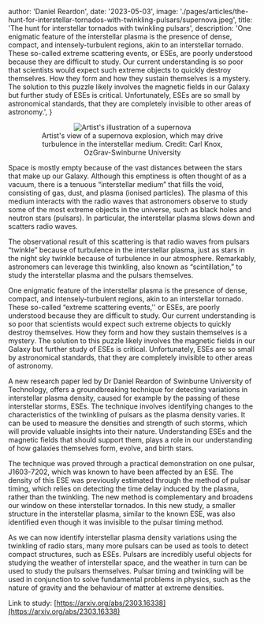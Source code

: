 
  author: 'Daniel Reardon',
  date: '2023-05-03',
  image:
    './pages/articles/the-hunt-for-interstellar-tornados-with-twinkling-pulsars/supernova.jpeg',
  title: 'The hunt for interstellar tornados with twinkling pulsars',
  description:
    'One enigmatic feature of the interstellar plasma is the presence of dense, compact, and intensely-turbulent regions, akin to an interstellar tornado. These so-called extreme scattering events, or ESEs, are poorly understood because they are difficult to study. Our current understanding is so poor that scientists would expect such extreme objects to quickly destroy themselves. How they form and how they sustain themselves is a mystery. The solution to this puzzle likely involves the magnetic fields in our Galaxy but further study of ESEs is critical. Unfortunately, ESEs are so small by astronomical standards, that they are completely invisible to other areas of astronomy.',
}


<figure>
  <center>
    <Image src={supernova} alt="Artist's illustration of a supernova" />
  </center>
  <figcaption align="center">
    Artist's view of a supernova explosion, which may drive turbulence in the
    interstellar medium. Credit: Carl Knox, OzGrav-Swinburne University
  </figcaption>
</figure>

Space is mostly empty because of the vast distances between the stars that make up our Galaxy. Although this emptiness is often thought of as a vacuum, there is a tenuous “interstellar medium” that fills the void, consisting of gas, dust, and plasma (ionised particles). The plasma of this medium interacts with the radio waves that astronomers observe to study some of the most extreme objects in the universe, such as black holes and neutron stars (pulsars). In particular, the interstellar plasma slows down and scatters radio waves.

The observational result of this scattering is that radio waves from pulsars “twinkle” because of turbulence in the interstellar plasma, just as stars in the night sky twinkle because of turbulence in our atmosphere. Remarkably, astronomers can leverage this twinkling, also known as “scintillation,” to study the interstellar plasma and the pulsars themselves.

One enigmatic feature of the interstellar plasma is the presence of dense, compact, and intensely-turbulent regions, akin to an interstellar tornado. These so-called “extreme scattering events,'' or ESEs, are poorly understood because they are difficult to study. Our current understanding is so poor that scientists would expect such extreme objects to quickly destroy themselves. How they form and how they sustain themselves is a mystery. The solution to this puzzle likely involves the magnetic fields in our Galaxy but further study of ESEs is critical. Unfortunately, ESEs are so small by astronomical standards, that they are completely invisible to other areas of astronomy.

A new research paper led by Dr Daniel Reardon of Swinburne University of Technology, offers a groundbreaking technique for detecting variations in interstellar plasma density, caused for example by the passing of these interstellar storms, ESEs. The technique involves identifying changes to the characteristics of the twinkling of pulsars as the plasma density varies. It can be used to measure the densities and strength of such storms, which will provide valuable insights into their nature. Understanding ESEs and the magnetic fields that should support them, plays a role in our understanding of how galaxies themselves form, evolve, and birth stars.

The technique was proved through a practical demonstration on one pulsar, J1603-7202, which was known to have been affected by an ESE. The density of this ESE was previously estimated through the method of pulsar timing, which relies on detecting the time delay induced by the plasma, rather than the twinkling. The new method is complementary and broadens our window on these interstellar tornados. In this new study, a smaller structure in the interstellar plasma, similar to the known ESE, was also identified even though it was invisible to the pulsar timing method.

As we can now identify interstellar plasma density variations using the twinkling of radio stars, many more pulsars can be used as tools to detect compact structures, such as ESEs. Pulsars are incredibly useful objects for studying the weather of interstellar space, and the weather in turn can be used to study the pulsars themselves. Pulsar timing and twinkling will be used in conjunction to solve fundamental problems in physics, such as the nature of gravity and the behaviour of matter at extreme densities.

Link to study: [https://arxiv.org/abs/2303.16338](https://arxiv.org/abs/2303.16338)
